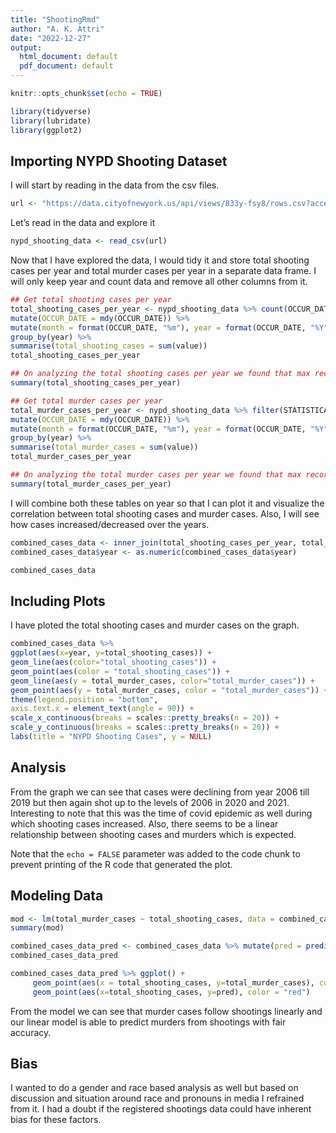 ```yaml
---
title: "ShootingRmd"
author: "A. K. Attri"
date: "2022-12-27"
output:
  html_document: default
  pdf_document: default
---
```


```r
knitr::opts_chunk$set(echo = TRUE)
```

```r
library(tidyverse)
library(lubridate)
library(ggplot2)
```
## Importing NYPD Shooting Dataset

I will start by reading in the data from the csv files.

```r
url <- "https://data.cityofnewyork.us/api/views/833y-fsy8/rows.csv?accessType=DOWNLOAD"
```

Let's read in the data and explore it
```r
nypd_shooting_data <- read_csv(url)
```

Now that I have explored the data, I would tidy it and store total shooting cases per year and total murder cases per year in a separate data frame. I will only keep year and count data and remove all other columns from it.

```r
## Get total shooting cases per year
total_shooting_cases_per_year <- nypd_shooting_data %>% count(OCCUR_DATE, name = "value") %>%
mutate(OCCUR_DATE = mdy(OCCUR_DATE)) %>%
mutate(month = format(OCCUR_DATE, "%m"), year = format(OCCUR_DATE, "%Y")) %>%
group_by(year) %>%
summarise(total_shooting_cases = sum(value))
total_shooting_cases_per_year

## On analyzing the total shooting cases per year we found that max recorded cases were 2055 in the year 2006 and min cases were 958 in the year 2018. On avg 1600 cases were recorded per year from 2006 to 2021
summary(total_shooting_cases_per_year)

## Get total murder cases per year
total_murder_cases_per_year <- nypd_shooting_data %>% filter(STATISTICAL_MURDER_FLAG == TRUE) %>% count(OCCUR_DATE, name = "value") %>%
mutate(OCCUR_DATE = mdy(OCCUR_DATE)) %>%
mutate(month = format(OCCUR_DATE, "%m"), year = format(OCCUR_DATE, "%Y")) %>%
group_by(year) %>%
summarise(total_murder_cases = sum(value))
total_murder_cases_per_year

## On analyzing the total murder cases per year we found that max recorded cases were 445 in the year 2006 and min cases were 174 in the year 2017. On avg 308 cases were recorded per year from 2006 to 2021
summary(total_murder_cases_per_year)
```

I will combine both these tables on year so that I can plot it and visualize the correlation between total shooting cases and murder cases. Also, I will see how cases increased/decreased over the years.

```r
combined_cases_data <- inner_join(total_shooting_cases_per_year, total_murder_cases_per_year, by="year")
combined_cases_data$year <- as.numeric(combined_cases_data$year)

combined_cases_data

```

## Including Plots

I have ploted the total shooting cases and murder cases on the graph. 

```r
combined_cases_data %>%
ggplot(aes(x=year, y=total_shooting_cases)) +
geom_line(aes(color="total_shooting_cases")) +
geom_point(aes(color = "total_shooting_cases")) +
geom_line(aes(y = total_murder_cases, color="total_murder_cases")) +
geom_point(aes(y = total_murder_cases, color = "total_murder_cases")) +
theme(legend.position = "bottom",
axis.text.x = element_text(angle = 90)) +
scale_x_continuous(breaks = scales::pretty_breaks(n = 20)) +
scale_y_continuous(breaks = scales::pretty_breaks(n = 20)) +
labs(title = "NYPD Shooting Cases", y = NULL)
```

## Analysis
From the graph we can see that cases were declining from year 2006 till 2019 but then again shot up to the levels of 2006 in 2020 and 2021. 
Interesting to note that this was the time of covid epidemic as well during which shooting cases increased.
Also, there seems to be a linear relationship between shooting cases and murders which is expected.

Note that the `echo = FALSE` parameter was added to the code chunk to prevent printing of the R code that generated the plot.

## Modeling Data
```r
mod <- lm(total_murder_cases ~ total_shooting_cases, data = combined_cases_data)
summary(mod)

combined_cases_data_pred <- combined_cases_data %>% mutate(pred = predict(mod))
combined_cases_data_pred

combined_cases_data_pred %>% ggplot() + 
     geom_point(aes(x = total_shooting_cases, y=total_murder_cases), color = "blue") +
     geom_point(aes(x=total_shooting_cases, y=pred), color = "red")
```

From the model we can see that murder cases follow shootings linearly and our linear model is able to predict murders from shootings with fair accuracy.

## Bias
I wanted to do a gender and race based analysis as well but based on discussion and situation around race and pronouns in media I refrained from it. I had a doubt if the registered shootings data could have inherent bias for these factors.